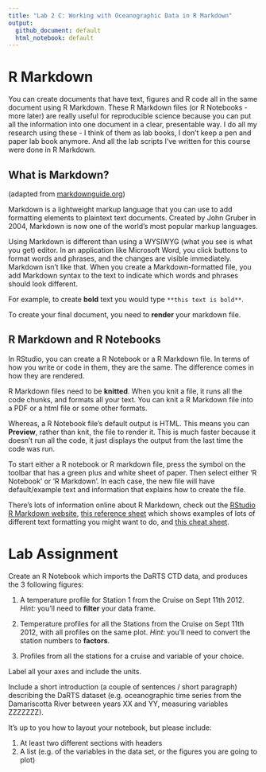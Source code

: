 ```yaml
---
title: "Lab 2 C: Working with Oceanographic Data in R Markdown"
output: 
  github_document: default
  html_notebook: default
---
```


# R Markdown

You can create documents that have text, figures and R code all in the same document using R Markdown. These R Markdown files (or R Notebooks - more later) are really useful for reproducible science because you can put all the information into one document in a clear, presentable way. I do all my research using these - I think of them as lab books, I don't keep a pen and paper lab book anymore. And all the lab scripts I've written for this course were done in R Markdown.

## What is Markdown?
(adapted from [markdownguide.org](https://www.markdownguide.org/getting-started/))

Markdown is a lightweight markup language that you can use to add formatting elements to plaintext text documents. Created by John Gruber in 2004, Markdown is now one of the world’s most popular markup languages.

Using Markdown is different than using a WYSIWYG (what you see is what you get) editor. In an application like Microsoft Word, you click buttons to format words and phrases, and the changes are visible immediately. Markdown isn’t like that. When you create a Markdown-formatted file, you add Markdown syntax to the text to indicate which words and phrases should look different.

For example, to create **bold** text you would type `**this text is bold**`.

To create your final document, you need to **render** your markdown file.

## R Markdown and R Notebooks

In RStudio, you can create a R Notebook or a R Markdown file. In terms of how you write or code in them, they are the same. The difference comes in how they are rendered. 

R Markdown files need to be **knitted**. When you knit a file, it runs all the code chunks, and formats all your text. You can knit a R Markdown file into a PDF or a html file or some other formats.

Whereas, a R Notebook file's default output is HTML. This means you can **Preview**, rather than knit, the file to render it. This is much faster because it doesn't run all the code, it just displays the output from the last time the code was run.

To start either a R notebook or R markdown file, press the symbol on the toolbar that has a green plus and white sheet of paper. Then select either 'R Notebook' or 'R Markdown'. In each case, the new file will have default/example text and information that explains how to create the file.

There's lots of information online about R Markdown, check out the [RStudio R Markdown website](https://rmarkdown.rstudio.com/lesson-1.html), [this reference sheet](https://www.rstudio.com/wp-content/uploads/2015/03/rmarkdown-reference.pdfhttps://www.rstudio.com/wp-content/uploads/2015/03/rmarkdown-reference.pdf) which shows examples of lots of different text formatting you might want to do, and [this cheat sheet](https://raw.githubusercontent.com/rstudio/cheatsheets/master/rmarkdown-2.0.pdf).

# Lab Assignment

Create an R Notebook which imports the DaRTS CTD data, and produces the 3 following figures:

1) A temperature profile for Station 1 from the Cruise on Sept 11th 2012.
*Hint:* you'll need to **filter** your data frame.

2) Temperature profiles for all the Stations from the Cruise on Sept 11th 2012, with all profiles on the same plot.
*Hint:* you'll need to convert the station numbers to **factors**.

3) Profiles from all the stations for a cruise and variable of your choice.

Label all your axes and include the units.

Include a short introduction (a couple of sentences / short paragraph) describing the DaRTS dataset (e.g. oceanographic time series from the Damariscotta River between years XX and YY, measuring variables ZZZZZZZ).

It's up to you how to layout your notebook, but please include:

1. At least two different sections with headers
2. A list (e.g. of the variables in the data set, or the figures you are going to plot)




